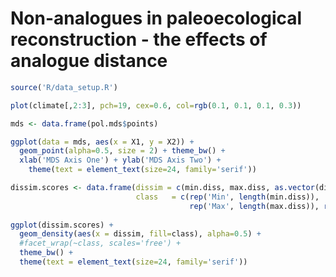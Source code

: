 Non-analogues in paleoecological reconstruction - the effects of analogue distance
========================================================

```r
source('R/data_setup.R')

```


```r
plot(climate[,2:3], pch=19, cex=0.6, col=rgb(0.1, 0.1, 0.1, 0.3))

```

```r

mds <- data.frame(pol.mds$points)

ggplot(data = mds, aes(x = X1, y = X2)) +
  geom_point(alpha=0.5, size = 2) + theme_bw() +
  xlab('MDS Axis One') + ylab('MDS Axis Two') +
    theme(text = element_text(size=24, family='serif'))

```

```r

dissim.scores <- data.frame(dissim = c(min.diss, max.diss, as.vector(dists)),
                            class   = c(rep('Min', length(min.diss)),
                                        rep('Max', length(max.diss)), rep('Dists', length(as.vector(dists)))))
              
ggplot(dissim.scores) + 
  geom_density(aes(x = dissim, fill=class), alpha=0.5) +
  #facet_wrap(~class, scales='free') +
  theme_bw() +
  theme(text = element_text(size=24, family='serif'))


```

